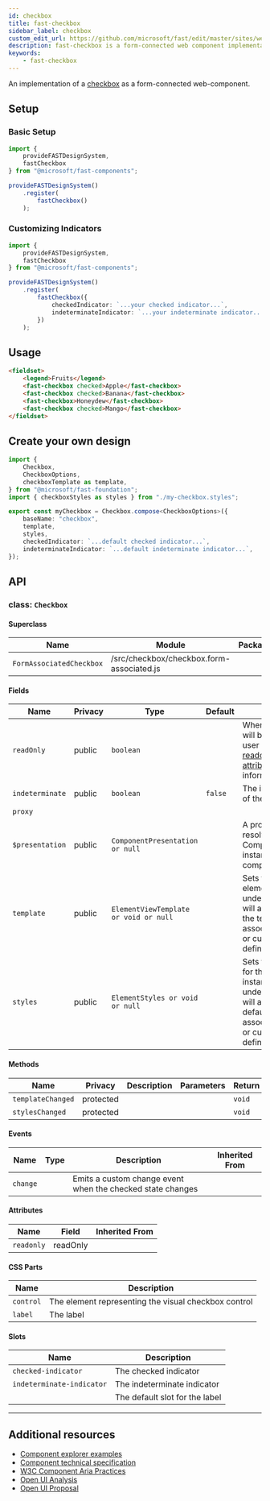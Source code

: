 ```yaml
---
id: checkbox
title: fast-checkbox
sidebar_label: checkbox
custom_edit_url: https://github.com/microsoft/fast/edit/master/sites/website/versioned_docs/version-legacy/components/fast-checkbox.mdx
description: fast-checkbox is a form-connected web component implementation of a checkbox.
keywords:
    - fast-checkbox
---
```


An implementation of a [checkbox](https://developer.mozilla.org/en-US/docs/Web/HTML/Element/Input/checkbox) as a form-connected web-component.

## Setup

### Basic Setup

```ts
import {
    provideFASTDesignSystem,
    fastCheckbox
} from "@microsoft/fast-components";

provideFASTDesignSystem()
    .register(
        fastCheckbox()
    );
```

### Customizing Indicators

```ts
import {
    provideFASTDesignSystem,
    fastCheckbox
} from "@microsoft/fast-components";

provideFASTDesignSystem()
    .register(
        fastCheckbox({
            checkedIndicator: `...your checked indicator...`,
            indeterminateIndicator: `...your indeterminate indicator...`,
        })
    );
```

## Usage

```html live
<fieldset>
    <legend>Fruits</legend>
    <fast-checkbox checked>Apple</fast-checkbox>
    <fast-checkbox checked>Banana</fast-checkbox>
    <fast-checkbox>Honeydew</fast-checkbox>
    <fast-checkbox checked>Mango</fast-checkbox>
</fieldset>
```

## Create your own design

```ts
import {
    Checkbox,
    CheckboxOptions,
    checkboxTemplate as template,
} from "@microsoft/fast-foundation";
import { checkboxStyles as styles } from "./my-checkbox.styles";

export const myCheckbox = Checkbox.compose<CheckboxOptions>({
    baseName: "checkbox",
    template,
    styles,
    checkedIndicator: `...default checked indicator...`,
    indeterminateIndicator: `...default indeterminate indicator...`,
});
```

## API



### class: `Checkbox`

#### Superclass

| Name                     | Module                                    | Package |
| ------------------------ | ----------------------------------------- | ------- |
| `FormAssociatedCheckbox` | /src/checkbox/checkbox.form-associated.js |         |

#### Fields

| Name            | Privacy | Type                                  | Default | Description                                                                                                                                                                                 | Inherited From         |
| --------------- | ------- | ------------------------------------- | ------- | ------------------------------------------------------------------------------------------------------------------------------------------------------------------------------------------- | ---------------------- |
| `readOnly`      | public  | `boolean`                             |         | When true, the control will be immutable by user interaction. See [readonly HTML attribute](https://developer.mozilla.org/en-US/docs/Web/HTML/Attributes/readonly) for more information. |                        |
| `indeterminate` | public  | `boolean`                             | `false` | The indeterminate state of the control                                                                                                                                                      |                        |
| `proxy`         |         |                                       |         |                                                                                                                                                                                             | FormAssociatedCheckbox |
| `$presentation` | public  | `ComponentPresentation or null`       |         | A property which resolves the ComponentPresentation instance for the current component.                                                                                                     | FoundationElement      |
| `template`      | public  | `ElementViewTemplate or void or null` |         | Sets the template of the element instance. When undefined, the element will attempt to resolve the template from the associated presentation or custom element definition.                  | FoundationElement      |
| `styles`        | public  | `ElementStyles or void or null`       |         | Sets the default styles for the element instance. When undefined, the element will attempt to resolve default styles from the associated presentation or custom element definition.         | FoundationElement      |

#### Methods

| Name              | Privacy   | Description | Parameters | Return | Inherited From    |
| ----------------- | --------- | ----------- | ---------- | ------ | ----------------- |
| `templateChanged` | protected |             |            | `void` | FoundationElement |
| `stylesChanged`   | protected |             |            | `void` | FoundationElement |

#### Events

| Name     | Type | Description                                                | Inherited From |
| -------- | ---- | ---------------------------------------------------------- | -------------- |
| `change` |      | Emits a custom change event when the checked state changes |                |

#### Attributes

| Name       | Field    | Inherited From |
| ---------- | -------- | -------------- |
| `readonly` | readOnly |                |

#### CSS Parts

| Name      | Description                                          |
| --------- | ---------------------------------------------------- |
| `control` | The element representing the visual checkbox control |
| `label`   | The label                                            |

#### Slots

| Name                      | Description                    |
| ------------------------- | ------------------------------ |
| `checked-indicator`       | The checked indicator          |
| `indeterminate-indicator` | The indeterminate indicator    |
|                           | The default slot for the label |

<hr/>


## Additional resources

* [Component explorer examples](https://explore.fast.design/components/fast-checkbox)
* [Component technical specification](https://github.com/microsoft/fast/blob/master/packages/web-components/fast-foundation/src/checkbox/checkbox.spec.md)
* [W3C Component Aria Practices](https://w3c.github.io/aria-practices/#checkbox)
* [Open UI Analysis](https://open-ui.org/components/checkbox.research)
* [Open UI Proposal](https://open-ui.org/components/checkbox)
